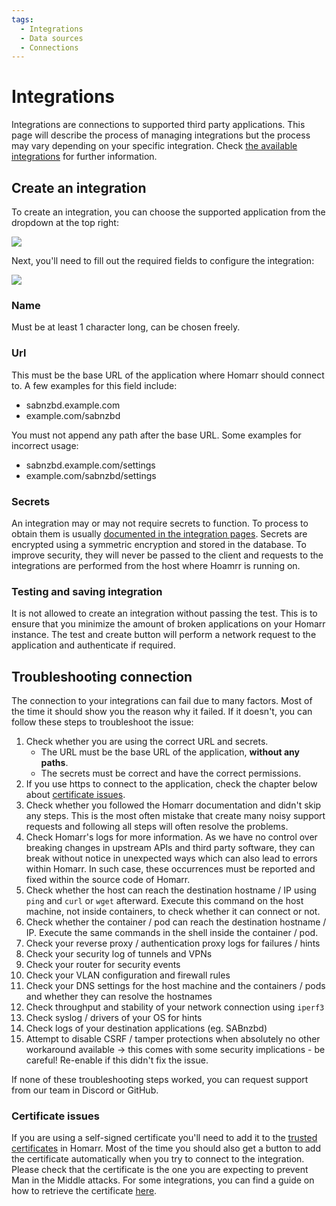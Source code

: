 ```yaml
---
tags:
  - Integrations
  - Data sources
  - Connections
---
```


# Integrations
Integrations are connections to supported third party applications.
This page will describe the process of managing integrations but the process may vary depending on your specific integration.
Check [the available integrations](/docs/category/integrations) for further information.

## Create an integration
To create an integration, you can choose the supported application from the dropdown at the top right:

![](./img/create-integration-dropdown.png)

Next, you'll need to fill out the required fields to configure the integration:

![](./img/form-create-integration.png)

### Name
Must be at least 1 character long, can be chosen freely.

### Url
This must be the base URL of the application where Homarr should connect to.
A few examples for this field include:
- sabnzbd.example.com
- example.com/sabnzbd

You must not append any path after the base URL. Some examples for incorrect usage:
- sabnzbd.example.com/settings
- example.com/sabnzbd/settings

### Secrets
An integration may or may not require secrets to function.
To process to obtain them is usually [documented in the integration pages](/docs/category/integrations).
Secrets are encrypted using a symmetric encryption and stored in the database.
To improve security, they will never be passed to the client and requests to the integrations are performed from the host where Hoamrr is running on.

### Testing and saving integration
It is not allowed to create an integration without passing the test.
This is to ensure that you minimize the amount of broken applications on your Homarr instance.
The test and create button will perform a network request to the application and authenticate if required.

## Troubleshooting connection
The connection to your integrations can fail due to many factors. Most of the time it should show you the reason why it failed.
If it doesn't, you can follow these steps to troubleshoot the issue:

1. Check whether you are using the correct URL and secrets.
   - The URL must be the base URL of the application, **without any paths**.
   - The secrets must be correct and have the correct permissions.
2. If you use https to connect to the application, check the chapter below about [certificate issues](#certificate-issues).
3. Check whether you followed the Homarr documentation and didn't skip any steps.
This is the most often mistake that create many noisy support requests and following all steps will often resolve the problems.
4. Check Homarr's logs for more information. As we have no control over breaking changes in upstream APIs and third party software,
they can break without notice in unexpected ways which can also lead to errors within Homarr. In such case, these occurrences must be reported
and fixed within the source code of Homarr.
5. Check whether the host can reach the destination hostname / IP using ``ping`` and ``curl`` or ``wget`` afterward.
Execute this command on the host machine, not inside containers, to check whether it can connect or not.
6. Check whether the container / pod can reach the destination hostname / IP. Execute the same commands in the shell inside the container / pod.
7. Check your reverse proxy / authentication proxy logs for failures / hints
8. Check your security log of tunnels and VPNs
9. Check your router for security events
10. Check your VLAN configuration and firewall rules
11. Check your DNS settings for the host machine and the containers / pods and whether they can resolve the hostnames
12. Check throughput and stability of your network connection using ``iperf3``
13. Check syslog / drivers of your OS for hints
14. Check logs of your destination applications (eg. SABnzbd)
15. Attempt to disable CSRF / tamper protections when absolutely no other workaround available -> this comes with some security implications - be careful!
Re-enable if this didn't fix the issue.

If none of these troubleshooting steps worked, you can request support from our team in Discord or GitHub.

### Certificate issues

If you are using a self-signed certificate you'll need to add it to the [trusted certificates](../certificates) in Homarr.
Most of the time you should also get a button to add the certificate automatically when you try to connect to the integration.
Please check that the certificate is the one you are expecting to prevent Man in the Middle attacks.
For some integrations, you can find a guide on how to retrieve the certificate [here](../certificates/#obtaining-certificates).